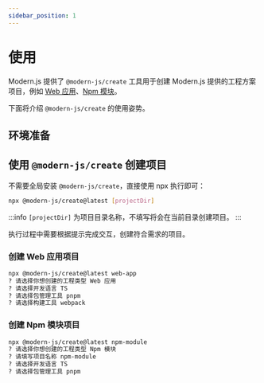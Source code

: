 ```yaml
---
sidebar_position: 1
---
```


# 使用

Modern.js 提供了 `@modern-js/create` 工具用于创建 Modern.js 提供的工程方案项目，例如 [Web 应用](https://modernjs.dev/)、[Npm 模块](https://modernjs.dev/module-tools)。

下面将介绍 `@modern-js/create` 的使用姿势。

## 环境准备


<Prerequisites />

## 使用 `@modern-js/create` 创建项目

不需要全局安装 `@modern-js/create`，直接使用 npx 执行即可：

```bash
npx @modern-js/create@latest [projectDir]
```

:::info
`[projectDir]` 为项目目录名称，不填写将会在当前目录创建项目。
:::

执行过程中需要根据提示完成交互，创建符合需求的项目。

### 创建 Web 应用项目

```bash
npx @modern-js/create@latest web-app
? 请选择你想创建的工程类型 Web 应用
? 请选择开发语言 TS
? 请选择包管理工具 pnpm
? 请选择构建工具 webpack
```

### 创建 Npm 模块项目

```bash
npx @modern-js/create@latest npm-module
? 请选择你想创建的工程类型 Npm 模块
? 请填写项目名称 npm-module
? 请选择开发语言 TS
? 请选择包管理工具 pnpm
```
